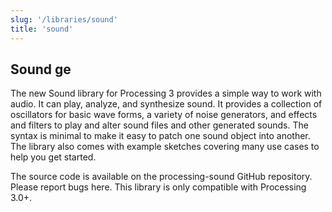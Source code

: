 ```yaml
---
slug: '/libraries/sound'
title: 'sound'
---
```


## Sound ge

The new Sound library for Processing 3 provides a simple way to work with audio. It can play, analyze, and synthesize sound. It provides a collection of oscillators for basic wave forms, a variety of noise generators, and effects and filters to play and alter sound files and other generated sounds. The syntax is minimal to make it easy to patch one sound object into another. The library also comes with example sketches covering many use cases to help you get started.

The source code is available on the processing-sound GitHub repository. Please report bugs here. This library is only compatible with Processing 3.0+.
